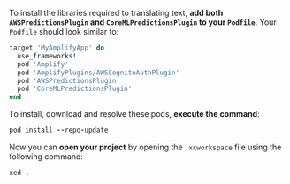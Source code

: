 To install the libraries required to translating text, **add both `AWSPredictionsPlugin` and `CoreMLPredictionsPlugin` to your `Podfile`**.  Your `Podfile` should look similar to:

```ruby
target 'MyAmplifyApp' do
  use_frameworks!
  pod 'Amplify'
  pod 'AmplifyPlugins/AWSCognitoAuthPlugin'
  pod 'AWSPredictionsPlugin'
  pod 'CoreMLPredictionsPlugin'
end
```

To install, download and resolve these pods, **execute the command**:

```ruby
pod install --repo-update
```

Now you can **open your project** by opening the `.xcworkspace` file using the following command:

```ruby
xed .
```